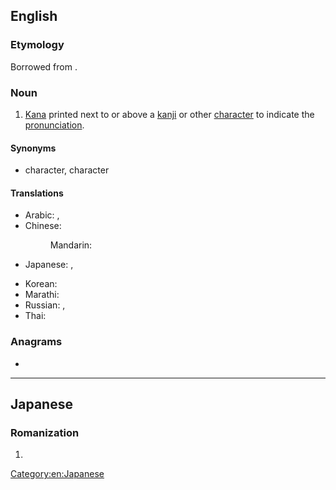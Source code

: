 ==English==
{{wikipedia}}
{{examples|{{ja-usex|彼、私のこと何か言ってました？|^かれ、 わたし の こと なに か いって ました？|Did he say anything about me?}}}}

===Etymology===
Borrowed from {{bor|en|ja|振り仮名|tr=furigana|lit=assigned phonetic character}}.

===Noun===
{{en-noun|furigana}}

# [[kana|Kana]] printed next to or above a [[kanji]] or other [[character]] to indicate the [[pronunciation]].

====Synonyms====
* {{l|en|ruby}} character, {{l|en|rubi}} character

====Translations====
{{trans-top|furigana}}
* Arabic: {{t|ar|فُورِيغَانَا|f|tr=furigānā}}, {{t|ar|فُورِيغَانَا|f|tr=furiḡānā}}
* Chinese:
*: Mandarin: {{t+|cmn|振假名|tr=zhènjiǎmíng|sc=Hani}}
* Japanese: {{t+|ja|振り仮名|tr=ふりがな, furigana}}, {{t+|ja|ルビ|tr=rubi|sc=Jpan}}
{{trans-mid}}
* Korean: {{t|ko|후리가나}}
* Marathi: {{t|mr|फुरिगाना|n|tr=furigānā}}
* Russian: {{t|ru|фурига́на|f}}, {{t+|ru|ру́би|m}}
* Thai: {{t|th|ฟุริงะนะ|tr=fúríngáná}}
{{trans-bottom}}

===Anagrams===
* {{anagrams|en|a=aafginru|Garifuna|Garífuna|fungaria}}

[[Category:en:Japanese]]

----

==Japanese==

===Romanization===
{{ja-romaji}}

# {{ja-romanization of|ふりがな}}